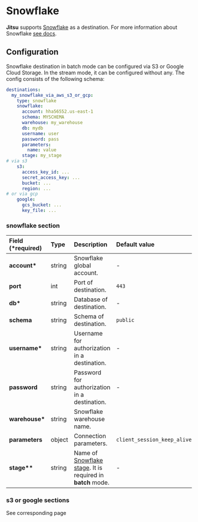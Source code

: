 
# Snowflake

**Jitsu** supports [Snowflake](https://www.snowflake.com/) as a destination. For more information about
Snowflake [see docs](https://docs.snowflake.com).

## Configuration

Snowflake destination in batch mode can be configured via S3 or Google Cloud Storage. In the stream mode, it can be configured without any. The config consists of the following schema:

```yaml
destinations:
  my_snowflake_via_aws_s3_or_gcp:
    type: snowflake 
    snowflake:
      account: hha56552.us-east-1
      schema: MYSCHEMA
      warehouse: my_warehouse
      db: mydb
      username: user
      password: pass
      parameters:
        name: value
      stage: my_stage
# via s3        
    s3:
      access_key_id: ...
      secret_access_key: ...
      bucket: ...
      region: ...
# or via gcp
    google:
      gcs_bucket: ...
      key_file: ...
```

### snowflake section

| Field \(\*required\) | Type | Description | Default value |
| :--- | :--- | :--- | :--- |
| **account\*** | string | Snowflake global account. | - |
| **port** | int | Port of destination. | `443` |
| **db\*** | string | Database of destination. | - |
| **schema** | string | Schema of destination. | `public` |
| **username\*** | string | Username for authorization in a destination. | - |
| **password** | string | Password for authorization in a destination. | - |
| **warehouse\*** | string | Snowflake warehouse name. |  |
| **parameters** | object | Connection parameters. | `client_session_keep_alive=true` |
| **stage\*\*** | string | Name of [Snowflake stage](https://docs.snowflake.com/en/user-guide/data-load-local-file-system-create-stage.html). It is required in **batch** mode. | - |

### s3 or google sections

See corresponding page

<LargeLink href="/docs/destinations-configuration/s3" title="S3 configuration" />
<LargeLink href="/docs/destinations-configuration/bigquery" title="Google (GCS) configuration" />
